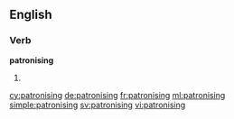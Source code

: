 ==English==

===Verb===
'''patronising'''

# {{present participle of|patronise}}

[[cy:patronising]]
[[de:patronising]]
[[fr:patronising]]
[[ml:patronising]]
[[simple:patronising]]
[[sv:patronising]]
[[vi:patronising]]